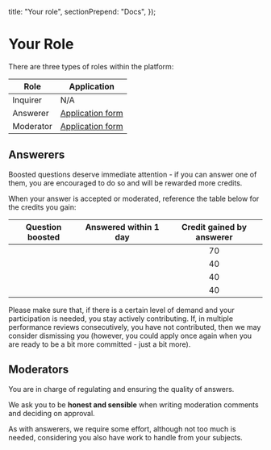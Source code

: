   title: "Your role",
  sectionPrepend: "Docs",
});

# Your Role

There are three types of roles within the platform:

| Role      | Application                                                                                                                         |
| --------- | ----------------------------------------------------------------------------------------------------------------------------------- |
| Inquirer  | N/A                                                                                                                                 |
| Answerer  | [Application form](https://docs.google.com/forms/d/e/1FAIpQLSem6sSOBl8yLk6_QSF345qJ6a8SU4hbXg5BC7ZH5tIF7EntiA/viewform?usp=sf_link) |
| Moderator | [Application form](https://docs.google.com/forms/d/e/1FAIpQLSetDP5koQXTSeafpMP9NbnWDNpo2f6DE4HRDKTMGbdZ2BAB4w/viewform?usp=sf_link) |

## Answerers

Boosted questions deserve immediate attention - if you can answer one of them, you are encouraged to do so and will be rewarded more credits.

When your answer is accepted or moderated, reference the table below for the credits you gain:

|                Question boosted                |             Answered within 1 day              |                                    Credit gained by answerer                                    |
| :--------------------------------------------: | :--------------------------------------------: | :---------------------------------------------------------------------------------------------: |
| <Accepted className="mx-auto" hasBg={false} /> | <Accepted className="mx-auto" hasBg={false} /> | <div className="flex items-center gap-2 justify-center"><Coin width={20} height={20} />70</div> |
| <Accepted className="mx-auto" hasBg={false} /> |  <Cross className="mx-auto" hasBg={false} />   | <div className="flex items-center gap-2 justify-center"><Coin width={20} height={20} />40</div> |
|  <Cross className="mx-auto" hasBg={false} />   | <Accepted className="mx-auto" hasBg={false} /> | <div className="flex items-center gap-2 justify-center"><Coin width={20} height={20} />40</div> |
|  <Cross className="mx-auto" hasBg={false} />   |  <Cross className="mx-auto" hasBg={false} />   | <div className="flex items-center gap-2 justify-center"><Coin width={20} height={20} />40</div> |

Please make sure that, if there is a certain level of demand and your participation is needed, you stay actively contributing. If, in multiple performance reviews consecutively, you have not contributed, then we may consider dismissing you (however, you could apply once again when you are ready to be a bit more committed - just a bit more).

## Moderators

You are in charge of regulating and ensuring the quality of answers.

We ask you to be **honest and sensible** when writing moderation comments and deciding on approval.

As with answerers, we require some effort, although not too much is needed, considering you also have work to handle from your subjects.

